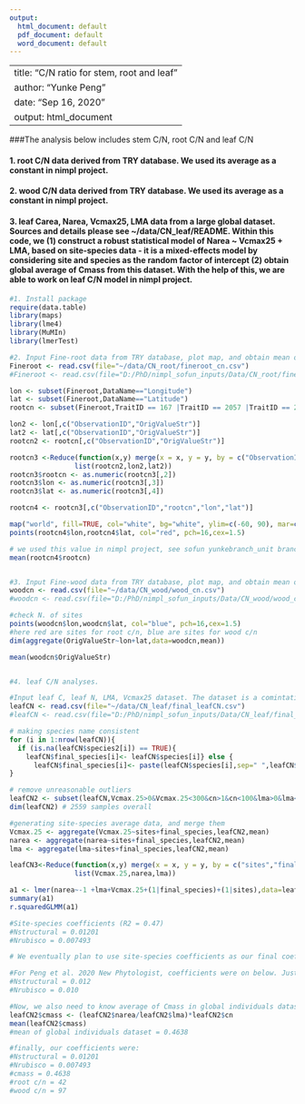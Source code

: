 ```yaml
---
output:
  html_document: default
  pdf_document: default
  word_document: default
---
```


---
title: "C/N ratio for stem, root and leaf"
author: "Yunke Peng"
date: "Sep 16, 2020"
output: html_document
---

###The analysis below includes stem C/N, root C/N and leaf C/N

#### 1. root C/N data derived from TRY database. We used its average as a constant in nimpl project.

#### 2. wood C/N data derived from TRY database. We used its average as a constant in nimpl project.

#### 3. leaf Carea, Narea, Vcmax25, LMA data from a large global dataset. Sources and details please see ~/data/CN_leaf/README. Within this code, we (1) construct a robust statistical model of Narea ~ Vcmax25 + LMA, based on site-species data - it is a mixed-effects model by considering site and species as the random factor of intercept (2) obtain global average of Cmass from this dataset. With the help of this, we are able to work on leaf C/N model in nimpl project.


```r
#1. Install package
require(data.table)
library(maps)
library(lme4)
library(MuMIn)
library(lmerTest)

#2. Input Fine-root data from TRY database, plot map, and obtain mean of root C/N which was finally used in nimpl project.
Fineroot <- read.csv(file="~/data/CN_root/fineroot_cn.csv")
#Fineroot <- read.csv(file="D:/PhD/nimpl_sofun_inputs/Data/CN_root/fineroot_cn.csv")

lon <- subset(Fineroot,DataName=="Longitude")
lat <- subset(Fineroot,DataName=="Latitude")
rootcn <- subset(Fineroot,TraitID == 167 |TraitID == 2057 |TraitID == 2313|TraitID == 489) # select fine-root C/N

lon2 <- lon[,c("ObservationID","OrigValueStr")]
lat2 <- lat[,c("ObservationID","OrigValueStr")]
rootcn2 <- rootcn[,c("ObservationID","OrigValueStr")]

rootcn3 <-Reduce(function(x,y) merge(x = x, y = y, by = c("ObservationID"),all.x=TRUE), 
                list(rootcn2,lon2,lat2))
rootcn3$rootcn <- as.numeric(rootcn3[,2])
rootcn3$lon <- as.numeric(rootcn3[,3])
rootcn3$lat <- as.numeric(rootcn3[,4])

rootcn4 <- rootcn3[,c("ObservationID","rootcn","lon","lat")]

map("world", fill=TRUE, col="white", bg="white", ylim=c(-60, 90), mar=c(1,0,0,1))
points(rootcn4$lon,rootcn4$lat, col="red", pch=16,cex=1.5)

# we used this value in nimpl project, see sofun yunkebranch_unit branch, params_std/params_nimpl.dat
mean(rootcn4$rootcn)


#3. Input Fine-wood data from TRY database, plot map, and obtain mean of wood C/N which was finally used in nimpl project.
woodcn <- read.csv(file="~/data/CN_wood/wood_cn.csv")
#woodcn <- read.csv(file="D:/PhD/nimpl_sofun_inputs/Data/CN_wood/wood_cn.csv")

#check N. of sites
points(woodcn$lon,woodcn$lat, col="blue", pch=16,cex=1.5)
#here red are sites for root c/n, blue are sites for wood c/n
dim(aggregate(OrigValueStr~lon+lat,data=woodcn,mean))

mean(woodcn$OrigValueStr)


#4. leaf C/N analyses.

#Input leaf C, leaf N, LMA, Vcmax25 dataset. The dataset is a comintation of 5 original data sources, for details please see README.
leafCN <- read.csv(file="~/data/CN_leaf/final_leafCN.csv")
#leafCN <- read.csv(file="D:/PhD/nimpl_sofun_inputs/Data/CN_leaf/final_leafCN.csv")

# making species name consistent
for (i in 1:nrow(leafCN)){
  if (is.na(leafCN$species2[i]) == TRUE){
    leafCN$final_species[i]<- leafCN$species[i]} else { 
      leafCN$final_species[i]<- paste(leafCN$species[i],sep=" ",leafCN$species2[i])} 
}

# remove unreasonable outliers
leafCN2 <- subset(leafCN,Vcmax.25>0&Vcmax.25<300&cn>1&cn<100&lma>0&lma<700)
dim(leafCN2) # 2559 samples overall

#generating site-species average data, and merge them
Vcmax.25 <- aggregate(Vcmax.25~sites+final_species,leafCN2,mean)
narea <- aggregate(narea~sites+final_species,leafCN2,mean)
lma <- aggregate(lma~sites+final_species,leafCN2,mean)

leafCN3<-Reduce(function(x,y) merge(x = x, y = y, by = c("sites","final_species"),all.x=TRUE), 
                list(Vcmax.25,narea,lma))

a1 <- lmer(narea~-1 +lma+Vcmax.25+(1|final_species)+(1|sites),data=leafCN3)
summary(a1)
r.squaredGLMM(a1)

#Site-species coefficients (R2 = 0.47)
#Nstructural = 0.01201
#Nrubisco = 0.007493

# We eventually plan to use site-species coefficients as our final coefficients used in nimpl project.

#For Peng et al. 2020 New Phytologist, coefficients were on below. Just for a comparison.
#Nstructural = 0.012
#Nrubisco = 0.010

#Now, we also need to know average of Cmass in global individuals dataset, and considered it as a constant in nimpl project.
leafCN2$cmass <- (leafCN2$narea/leafCN2$lma)*leafCN2$cn
mean(leafCN2$cmass)
#mean of global individuals dataset = 0.4638

#finally, our coefficients were:
#Nstructural = 0.01201
#Nrubisco = 0.007493
#cmass = 0.4638
#root c/n = 42
#wood c/n = 97

```

